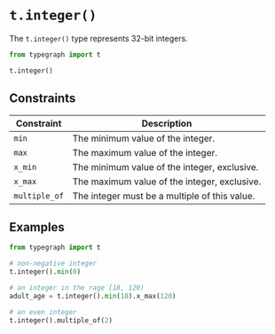 # `t.integer()`
The `t.integer()` type represents 32-bit integers.

```python
from typegraph import t

t.integer()
```

## Constraints
|Constraint|Description|
|----------|-----------|
|`min`|The minimum value of the integer.|
|`max`|The maximum value of the integer.|
|`x_min`|The minimum value of the integer, exclusive.|
|`x_max`|The maximum value of the integer, exclusive.|
|`multiple_of`|The integer must be a multiple of this value.|


## Examples
```python
from typegraph import t

# non-negative integer
t.integer().min(0)

# an integer in the rage [18, 120)
adult_age = t.integer().min(18).x_max(120)

# an even integer
t.integer().multiple_of(2)
```


